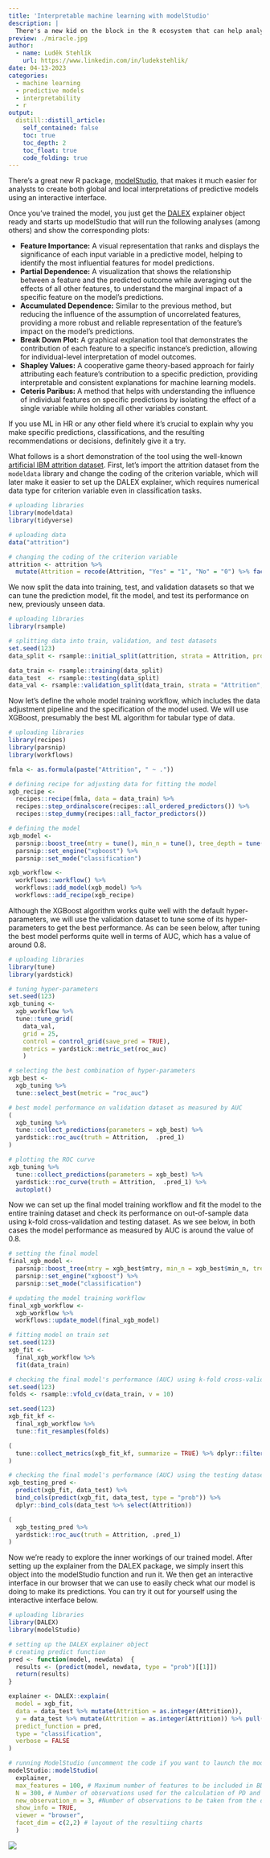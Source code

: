 ```yaml
---
title: 'Interpretable machine learning with modelStudio'
description: |
  There's a new kid on the block in the R ecosystem that can help analysts understand the behavior of their ML models.
preview: ./miracle.jpg
author:
  - name: Luděk Stehlík
    url: https://www.linkedin.com/in/ludekstehlik/
date: 04-13-2023
categories:
  - machine learning
  - predictive models
  - interpretability
  - r
output:
  distill::distill_article:
    self_contained: false
    toc: true
    toc_depth: 2
    toc_float: true
    code_folding: true
---
```


There's a great new R package, [modelStudio](https://cran.r-project.org/web/packages/modelStudio/index.html), that makes it much easier for analysts to create both global and local interpretations of predictive models using an interactive interface.

Once you've trained the model, you just get the [DALEX](https://cran.r-project.org/web/packages/DALEX/index.html) explainer object ready and starts up modelStudio that will run the following analyses (among others) and show the corresponding plots:

* **Feature Importance:** A visual representation that ranks and displays the significance of each input variable in a predictive model, helping to identify the most influential features for model predictions.
* **Partial Dependence:** A visualization that shows the relationship between a feature and the predicted outcome while averaging out the effects of all other features, to understand the marginal impact of a specific feature on the model's predictions.
* **Accumulated Dependence:** Similar to the previous method, but reducing the influence of the assumption of uncorrelated features, providing a more robust and reliable representation of the feature's impact on the model's predictions.
* **Break Down Plot:** A graphical explanation tool that demonstrates the contribution of each feature to a specific instance's prediction, allowing for individual-level interpretation of model outcomes.
* **Shapley Values:** A cooperative game theory-based approach for fairly attributing each feature's contribution to a specific prediction, providing interpretable and consistent explanations for machine learning models.
* **Ceteris Paribus:** A method that helps with understanding the influence of individual features on specific predictions by isolating the effect of a single variable while holding all other variables constant.

If you use ML in HR or any other field where it's crucial to explain why you make specific predictions, classifications, and the resulting recommendations or decisions, definitely give it a try.

What follows is a short demonstration of the tool using the well-known [artificial IBM attrition dataset](https://www.kaggle.com/datasets/pavansubhasht/ibm-hr-analytics-attrition-dataset). First, let's import the attrition dataset from the `modeldata` library and change the coding of the criterion variable, which will later make it easier to set up the DALEX explainer, which requires numerical data type for criterion variable even in classification tasks.    

```r

# uploading libraries
library(modeldata)
library(tidyverse)

# uploading data
data("attrition")

# changing the coding of the criterion variable
attrition <- attrition %>%
  mutate(Attrition = recode(Attrition, "Yes" = "1", "No" = "0") %>% factor(levels = c("1", "0")))

```

We now split the data into training, test, and validation datasets so that we can tune the prediction model, fit the model, and test its performance on new, previously unseen data.

```r

# uploading libraries
library(rsample)

# splitting data into train, validation, and test datasets
set.seed(123)
data_split <- rsample::initial_split(attrition, strata = Attrition, prop = 0.8)

data_train <- rsample::training(data_split)
data_test  <- rsample::testing(data_split)
data_val <- rsample::validation_split(data_train, strata = "Attrition", prop = 0.8)

```

Now let's define the whole model training workflow, which includes the data adjustment pipeline and the specification of the model used. We will use XGBoost, presumably the best ML algorithm for tabular type of data.   

```r

# uploading libraries
library(recipes)
library(parsnip)
library(workflows)

fmla <- as.formula(paste("Attrition", " ~ ."))

# defining recipe for adjusting data for fitting the model
xgb_recipe <- 
  recipes::recipe(fmla, data = data_train) %>%
  recipes::step_ordinalscore(recipes::all_ordered_predictors()) %>%
  recipes::step_dummy(recipes::all_factor_predictors())

# defining the model
xgb_model <- 
  parsnip::boost_tree(mtry = tune(), min_n = tune(), tree_depth = tune(), trees = 1000) %>% 
  parsnip::set_engine("xgboost") %>% 
  parsnip::set_mode("classification")

xgb_workflow <- 
  workflows::workflow() %>% 
  workflows::add_model(xgb_model) %>% 
  workflows::add_recipe(xgb_recipe)

```

Although the XGBoost algorithm works quite well with the default hyper-parameters, we will use the validation dataset to tune some of its hyper-parameters to get the best performance. As can be seen below, after tuning the best model performs quite well in terms of AUC, which has a value of around 0.8.

```r

# uploading libraries
library(tune)
library(yardstick)

# tuning hyper-parameters
set.seed(123)
xgb_tuning <- 
  xgb_workflow %>% 
  tune::tune_grid(
    data_val,
    grid = 25,
    control = control_grid(save_pred = TRUE),
    metrics = yardstick::metric_set(roc_auc)
    )

# selecting the best combination of hyper-parameters 
xgb_best <- 
  xgb_tuning %>% 
  tune::select_best(metric = "roc_auc")

# best model performance on validation dataset as measured by AUC 
(
  xgb_tuning %>% 
  tune::collect_predictions(parameters = xgb_best) %>% 
  yardstick::roc_auc(truth = Attrition,  .pred_1) 
)

# plotting the ROC curve
xgb_tuning %>% 
  tune::collect_predictions(parameters = xgb_best) %>% 
  yardstick::roc_curve(truth = Attrition,  .pred_1) %>%
  autoplot()

```

Now we can set up the final model training workflow and fit the model to the entire training dataset and check its performance on out-of-sample data using k-fold cross-validation and testing dataset. As we see below, in both cases the model performance as measured by AUC is around the value of 0.8. 

```r

# setting the final model
final_xgb_model <- 
  parsnip::boost_tree(mtry = xgb_best$mtry, min_n = xgb_best$min_n, tree_depth = xgb_best$tree_depth, trees = 1000) %>% 
  parsnip::set_engine("xgboost") %>% 
  parsnip::set_mode("classification")

# updating the model training workflow
final_xgb_workflow <- 
  xgb_workflow %>% 
  workflows::update_model(final_xgb_model)

# fitting model on train set
set.seed(123)
xgb_fit <- 
  final_xgb_workflow %>% 
  fit(data_train)

# checking the final model's performance (AUC) using k-fold cross-validation
set.seed(123)
folds <- rsample::vfold_cv(data_train, v = 10)

set.seed(123)
xgb_fit_kf <- 
  final_xgb_workflow %>% 
  tune::fit_resamples(folds)

(
  tune::collect_metrics(xgb_fit_kf, summarize = TRUE) %>% dplyr::filter(.metric == "roc_auc")
)

# checking the final model's performance (AUC) using the testing dataset
xgb_testing_pred <- 
  predict(xgb_fit, data_test) %>% 
  bind_cols(predict(xgb_fit, data_test, type = "prob")) %>% 
  dplyr::bind_cols(data_test %>% select(Attrition))

(
  xgb_testing_pred %>%           
  yardstick::roc_auc(truth = Attrition, .pred_1)
)

```

Now we're ready to explore the inner workings of our trained model. After setting up the explainer from the DALEX package, we simply insert this object into the modelStudio function and run it. We then get an interactive interface in our browser that we can use to easily check what our model is doing to make its predictions. You can try it out for yourself using the interactive interface below.

```r

# uploading libraries
library(DALEX)
library(modelStudio)

# setting up the DALEX explainer object
# creating predict function
pred <- function(model, newdata)  {
  results <- (predict(model, newdata, type = "prob")[[1]])
  return(results)
}

explainer <- DALEX::explain(
  model = xgb_fit,
  data = data_test %>% mutate(Attrition = as.integer(Attrition)),
  y = data_test %>% mutate(Attrition = as.integer(Attrition)) %>% pull(Attrition),
  predict_function = pred,
  type = "classification",
  verbose = FALSE 
)

# running ModelStudio (uncomment the code if you want to launch the modelStudio)
modelStudio::modelStudio(
  explainer,
  max_features = 100, # Maximum number of features to be included in BD, SV, and FI plots
  N = 300, # Number of observations used for the calculation of PD and AD
  new_observation_n = 3, #Number of observations to be taken from the data
  show_info = TRUE,
  viewer = "browser",
  facet_dim = c(2,2) # layout of the resultiing charts
  )

```

<img src="./charts.png">